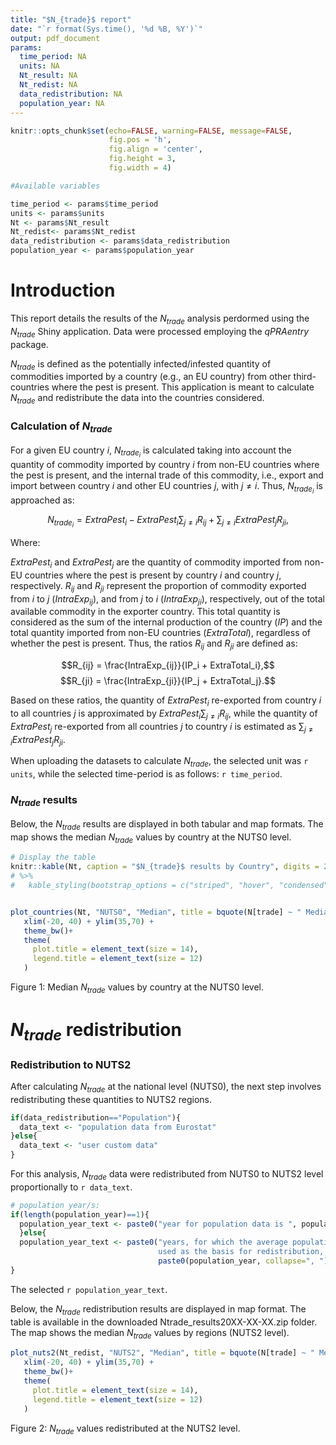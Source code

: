 ```yaml
---
title: "$N_{trade}$ report"
date: "`r format(Sys.time(), '%d %B, %Y')`"
output: pdf_document
params:
  time_period: NA
  units: NA
  Nt_result: NA
  Nt_redist: NA
  data_redistribution: NA
  population_year: NA
---
```


```r
knitr::opts_chunk$set(echo=FALSE, warning=FALSE, message=FALSE,
                      fig.pos = 'h',
                      fig.align = 'center',
                      fig.height = 3,
                      fig.width = 4)
```

```r
#Available variables

time_period <- params$time_period
units <- params$units
Nt <- params$Nt_result
Nt_redist<- params$Nt_redist
data_redistribution <- params$data_redistribution
population_year <- params$population_year
```


# Introduction

This report details the results of the $N_{trade}$ analysis perdormed using the $N_{trade}$ Shiny application. Data were processed employing the *qPRAentry* package.

$N_{trade}$ is defined as the potentially infected/infested quantity of commodities imported by a country (e.g., an EU country) from other third-countries where the pest is present. This application is meant to calculate $N_{trade}$ and redistribute the data into the countries considered.


### Calculation of $N_{trade}$

For a given EU country $i$, $N_{trade_i}$ is calculated taking into account the quantity of commodity imported by country $i$ from non-EU countries where the pest is present, and the internal trade of this commodity, i.e., export and import between country $i$ and other EU countries $j$, with $j \neq i$. Thus, $N_{trade_i}$ is approached as:

$$
N_{trade_i} = ExtraPest_i - ExtraPest_i \sum_{j \neq i} R_{ij} + \sum_{j \neq i} ExtraPest_j R_{ji},
$$

Where:

$ExtraPest_i$ and $ExtraPest_j$ are the quantity of commodity imported from non-EU countries where the pest is present by country $i$ and country $j$, respectively. 
$R_{ij}$ and $R_{ji}$ represent the proportion of commodity exported from $i$ to $j$ ($IntraExp_{ij}$), and from $j$ to $i$ ($IntraExp_{ji}$), respectively, out of the total available commodity in the exporter country. This total quantity is considered as the sum of the internal production of the country ($IP$) and the total quantity imported from non-EU countries ($ExtraTotal$), regardless of whether the pest is present. Thus, the ratios $R_{ij}$ and $R_{ji}$ are defined as: 

  $$R_{ij} = \frac{IntraExp_{ij}}{IP_i + ExtraTotal_i},$$ 
  $$R_{ji} = \frac{IntraExp_{ji}}{IP_j + ExtraTotal_j}.$$

Based on these ratios, the quantity of $ExtraPest_i$ re-exported from country $i$ to all countries $j$ is approximated by $ExtraPest_i \sum_{j \neq i} R_{ij}$, while the quantity of $ExtraPest_j$ re-exported from all countries $j$ to country $i$ is estimated as $\sum_{j \neq i} ExtraPest_j R_{ji}$.
  
When uploading the datasets to calculate $N_{trade}$, the selected unit was `r units`, while the selected time-period is as follows: `r time_period`.


### $N_{trade}$ results

Below, the $N_{trade}$ results are displayed in both tabular and map formats.
The map shows the median $N_{trade}$ values by country at the NUTS0 level.

```r

# Display the table
knitr::kable(Nt, caption = "$N_{trade}$ results by Country", digits = 2) 
# %>%
#   kable_styling(bootstrap_options = c("striped", "hover", "condensed", "responsive"))


plot_countries(Nt, "NUTS0", "Median", title = bquote(N[trade] ~ " Median")) +
   xlim(-20, 40) + ylim(35,70) +
   theme_bw()+
   theme(
     plot.title = element_text(size = 14),
     legend.title = element_text(size = 12)
   )

```
Figure 1: Median $N_{trade}$ values by country at the NUTS0 level.


# $N_{trade}$ redistribution

### Redistribution to NUTS2

After calculating $N_{trade}$ at the national level (NUTS0), the next step involves redistributing these quantities to NUTS2 regions. 

```r

if(data_redistribution=="Population"){
  data_text <- "population data from Eurostat"
}else{
  data_text <- "user custom data"
}

```

For this analysis, $N_{trade}$ data were redistributed from NUTS0 to NUTS2 level proportionally to `r data_text`.

```r

# population year/s:
if(length(population_year)==1){
  population_year_text <- paste0("year for population data is ", population_year)
  }else{
  population_year_text <- paste0("years, for which the average population will be 
                                 used as the basis for redistribution, are: ", 
                                 paste0(population_year, collapse=", "))
}

```

The selected `r population_year_text`.

Below, the $N_{trade}$ redistribution results are displayed in map format. The table is available in the downloaded Ntrade_results20XX-XX-XX.zip folder.
The map shows the median $N_{trade}$ values by regions (NUTS2 level).

```r

plot_nuts2(Nt_redist, "NUTS2", "Median", title = bquote(N[trade] ~ " Median")) +
   xlim(-20, 40) + ylim(35,70) +
   theme_bw()+
   theme(
     plot.title = element_text(size = 14),
     legend.title = element_text(size = 12)
   )

```
Figure 2: $N_{trade}$ values redistributed at the NUTS2 level.
